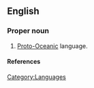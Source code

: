 ==English==

===Proper noun===
{{en-proper noun|sg=[[common|Common]]-[[Oceanian]]}}

# [[Proto-Oceanic]] language.

====References====
{{pedialite|Proto-Oceanic language}}

[[Category:Languages]]